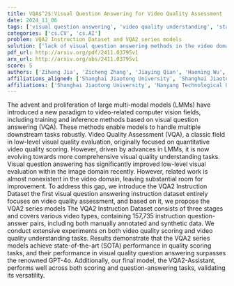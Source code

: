 ```yaml
---
title: VQA$^2$:Visual Question Answering for Video Quality Assessment
date: 2024_11_06
tags: ['visual question answering', 'video quality understanding', 'state-of-the-art performance', 'VQA2-Assistant', 'video quality assessment', 'low-level visual quality evaluation', 'video quality scoring', 'instruction dataset', 'VQA2 series models', 'large multi-modal models']
categories: ['cs.CV', 'cs.AI']
problem: VQA2 Instruction Dataset and VQA2 series models
solution: ['lack of visual question answering methods in the video domain']
pdf_url: http://arxiv.org/pdf/2411.03795v1
arx_url: http://arxiv.org/abs/2411.03795v1
score: 5
authors: ['Ziheng Jia', 'Zicheng Zhang', 'Jiaying Qian', 'Haoning Wu', 'Wei Sun', 'Chunyi Li', 'Xiaohong Liu', 'Weisi Lin', 'Guangtao Zhai', 'Xiongkuo Min']
affiliations_aligned: ['Shanghai Jiaotong University', 'Shanghai Jiaotong University', 'Shanghai Jiaotong University', 'Nanyang Technological University', 'Shanghai Jiaotong University', 'Shanghai Jiaotong University', 'Shanghai Jiaotong University', 'Nanyang Technological University', 'Shanghai Jiaotong University', 'Shanghai Jiaotong University']
affiliations: ['Shanghai Jiaotong University', 'Nanyang Technological University']
---
```



The advent and proliferation of large multi-modal models (LMMs) have
introduced a new paradigm to video-related computer vision fields, including
training and inference methods based on visual question answering (VQA). These
methods enable models to handle multiple downstream tasks robustly. Video
Quality Assessment (VQA), a classic field in low-level visual quality
evaluation, originally focused on quantitative video quality scoring. However,
driven by advances in LMMs, it is now evolving towards more comprehensive
visual quality understanding tasks. Visual question answering has significantly
improved low-level visual evaluation within the image domain recently. However,
related work is almost nonexistent in the video domain, leaving substantial
room for improvement. To address this gap, we introduce the VQA2 Instruction
Dataset the first visual question answering instruction dataset entirely
focuses on video quality assessment, and based on it, we propose the VQA2
series models The VQA2 Instruction Dataset consists of three stages and covers
various video types, containing 157,735 instruction question-answer pairs,
including both manually annotated and synthetic data. We conduct extensive
experiments on both video quality scoring and video quality understanding
tasks. Results demonstrate that the VQA2 series models achieve state-of-the-art
(SOTA) performance in quality scoring tasks, and their performance in visual
quality question answering surpasses the renowned GPT-4o. Additionally, our
final model, the VQA2-Assistant, performs well across both scoring and
question-answering tasks, validating its versatility.